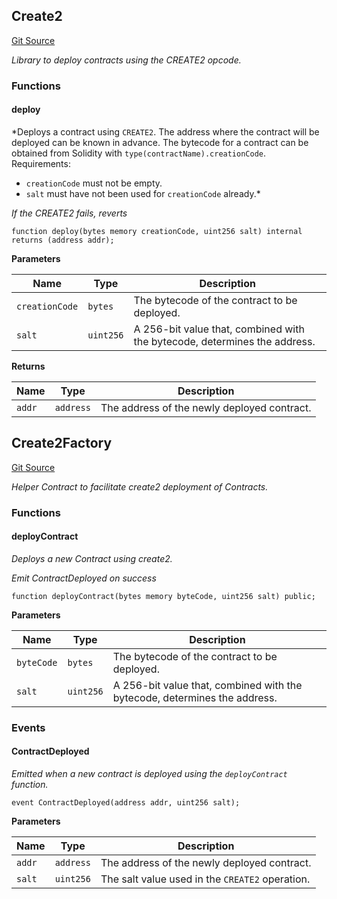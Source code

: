 [//]: # "This file is autogenerated, do not change manually"

## Create2

[Git Source](https://github.com/latticexyz/mud/blob/main/packages/world/src/Create2.sol)

_Library to deploy contracts using the CREATE2 opcode._

### Functions

#### deploy

\*Deploys a contract using `CREATE2`. The address where the contract
will be deployed can be known in advance.
The bytecode for a contract can be obtained from Solidity with
`type(contractName).creationCode`.
Requirements:

- `creationCode` must not be empty.
- `salt` must have not been used for `creationCode` already.\*

_If the CREATE2 fails, reverts_

```solidity
function deploy(bytes memory creationCode, uint256 salt) internal returns (address addr);
```

**Parameters**

| Name           | Type      | Description                                                               |
| -------------- | --------- | ------------------------------------------------------------------------- |
| `creationCode` | `bytes`   | The bytecode of the contract to be deployed.                              |
| `salt`         | `uint256` | A 256-bit value that, combined with the bytecode, determines the address. |

**Returns**

| Name   | Type      | Description                                 |
| ------ | --------- | ------------------------------------------- |
| `addr` | `address` | The address of the newly deployed contract. |

## Create2Factory

[Git Source](https://github.com/latticexyz/mud/blob/main/packages/world/src/Create2Factory.sol)

_Helper Contract to facilitate create2 deployment of Contracts._

### Functions

#### deployContract

_Deploys a new Contract using create2._

_Emit ContractDeployed on success_

```solidity
function deployContract(bytes memory byteCode, uint256 salt) public;
```

**Parameters**

| Name       | Type      | Description                                                               |
| ---------- | --------- | ------------------------------------------------------------------------- |
| `byteCode` | `bytes`   | The bytecode of the contract to be deployed.                              |
| `salt`     | `uint256` | A 256-bit value that, combined with the bytecode, determines the address. |

### Events

#### ContractDeployed

_Emitted when a new contract is deployed using the `deployContract` function._

```solidity
event ContractDeployed(address addr, uint256 salt);
```

**Parameters**

| Name   | Type      | Description                                     |
| ------ | --------- | ----------------------------------------------- |
| `addr` | `address` | The address of the newly deployed contract.     |
| `salt` | `uint256` | The salt value used in the `CREATE2` operation. |
